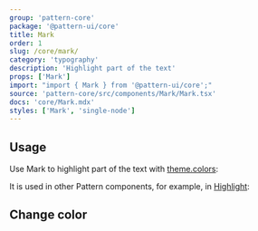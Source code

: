 ```yaml
---
group: 'pattern-core'
package: '@pattern-ui/core'
title: Mark
order: 1
slug: /core/mark/
category: 'typography'
description: 'Highlight part of the text'
props: ['Mark']
import: "import { Mark } from '@pattern-ui/core';"
source: 'pattern-core/src/components/Mark/Mark.tsx'
docs: 'core/Mark.mdx'
styles: ['Mark', 'single-node']
---
```



## Usage

Use Mark to highlight part of the text with [theme.colors](/theming/extend-theme/#default-colors):

<Demo data={MarkDemos.usage} />

It is used in other Pattern components, for example, in [Highlight](/core/highlight/):

<Demo data={HighlightDemos.multiple} />

## Change color

<ControlDemo data={MarkDemos.control} />
